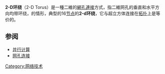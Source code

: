 '''2-D环绕'''（2-D Torus）是一種二維的[[網孔連接|網孔連接]]方式，指二維网孔的垂直和水平方向均带环绕，的情形，典型的16[[节点|节点]]的'''2-d环绕'''，它与超立方体连接在[[拓扑|拓扑]]上是等价的。

== 参阅 ==
*[[并行计算|并行计算]]
*[[网孔连接|网孔连接]]

{{compu-stub}}

[[Category:网络技术|Category:网络技术]]